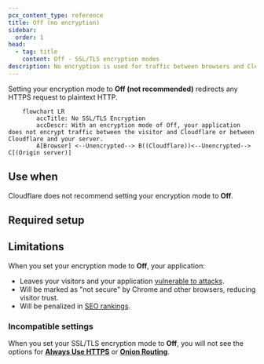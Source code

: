 ```yaml
---
pcx_content_type: reference
title: Off (no encryption)
sidebar:
  order: 1
head:
  - tag: title
    content: Off - SSL/TLS encryption modes
description: No encryption is used for traffic between browsers and Cloudflare or between Cloudflare and origins. Everything is cleartext HTTP.
---
```



Setting your encryption mode to **Off (not recommended)** redirects any HTTPS request to plaintext HTTP.

```mermaid
    flowchart LR
        accTitle: No SSL/TLS Encryption
        accDescr: With an encryption mode of Off, your application does not encrypt traffic between the visitor and Cloudflare or between Cloudflare and your server.
        A[Browser] <--Unencrypted--> B((Cloudflare))<--Unencrypted--> C[(Origin server)]
```

## Use when

Cloudflare does not recommend setting your encryption mode to **Off**.

## Required setup

<Tabs> <TabItem label="Dashboard">

<Render file="change-encryption-mode-dash" />

</TabItem> <TabItem label="API">

<Render file="change-encryption-mode-api" />

</TabItem> </Tabs>

## Limitations

When you set your encryption mode to **Off**, your application:

- Leaves your visitors and your application [vulnerable to attacks](https://www.cloudflare.com/learning/ssl/why-use-https/).
- Will be marked as "not secure" by Chrome and other browsers, reducing visitor trust.
- Will be penalized in [SEO rankings](https://webmasters.googleblog.com/2014/08/https-as-ranking-signal.html).

### Incompatible settings

When you set your SSL/TLS encryption mode to **Off**, you will not see the options for [**Always Use HTTPS**](/ssl/edge-certificates/additional-options/always-use-https/) or [**Onion Routing**](/network/onion-routing/).

<Render file="ssl-mode-no-aop" /> <br />
